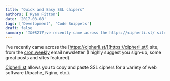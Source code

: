 ```yaml
---
title: "Quick and Easy SSL chipers"
authors: ['Ryan Fitton']
date: '2017-08-08'
tags: ['Development', 'Code Snippets']
draft: false
summary: 'I&#8217;ve recently came across the https://cipherli.st/ site, from the cron.weekly email newsletter (I highly suggest you sign-up, some great posts and sites featured). Cipherli.st allows you to copy and paste SSL ciphers for a variety of web software (Apache, Nginx, etc.).'
---
```


I've recently came across the [https://cipherli.st/](https://cipherli.st/) site, from the [cron.weekly](https://www.cronweekly.com/) email newsletter (I highly suggest you sign-up, some great posts and sites featured).

[Cipherli.st](https://cipherli.st/) allows you to copy and paste SSL ciphers for a variety of web software (Apache, Nginx, etc.).
